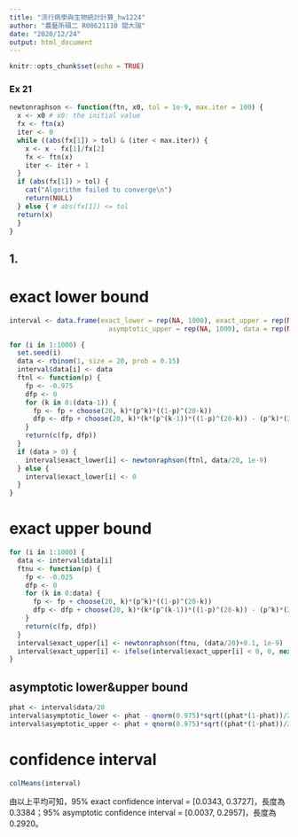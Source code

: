 ---
title: "流行病學與生物統計計算_hw1224"
author: "農藝所碩二 R08621110 閻大瑞"
date: "2020/12/24"
output: html_document
---

```{r setup, include=FALSE}
knitr::opts_chunk$set(echo = TRUE)
```

### Ex 21

```{r}
newtonraphson <- function(ftn, x0, tol = 1e-9, max.iter = 100) {
  x <- x0 # x0: the initial value
  fx <- ftn(x)
  iter <- 0
  while ((abs(fx[1]) > tol) & (iter < max.iter)) {
    x <- x - fx[1]/fx[2]
    fx <- ftn(x)
    iter <- iter + 1
  }
  if (abs(fx[1]) > tol) {
    cat("Algorithm failed to converge\n")
    return(NULL)
  } else { # abs(fx[1]) <= tol
  return(x)
  }
}
```

## 1.
# exact lower bound
```{r}
interval <- data.frame(exact_lower = rep(NA, 1000), exact_upper = rep(NA, 1000), asymptotic_lower = rep(NA, 1000), 
                         asymptotic_upper = rep(NA, 1000), data = rep(NA, 1000))

for (i in 1:1000) {
  set.seed(i)
  data <- rbinom(1, size = 20, prob = 0.15)
  interval$data[i] <- data
  ftnl <- function(p) {
    fp <- -0.975
    dfp <- 0
    for (k in 0:(data-1)) {
      fp <- fp + choose(20, k)*(p^k)*((1-p)^(20-k))
      dfp <- dfp + choose(20, k)*(k*(p^(k-1))*((1-p)^(20-k)) - (p^k)*(20-k)*((1-p)^(19-k)))
    }
    return(c(fp, dfp))
  }
  if (data > 0) {
    interval$exact_lower[i] <- newtonraphson(ftnl, data/20, 1e-9)
  } else {
    interval$exact_lower[i] <- 0
  }
}
```

# exact upper bound
```{r}
for (i in 1:1000) {
  data <- interval$data[i]
  ftnu <- function(p) {
    fp <- -0.025
    dfp <- 0
    for (k in 0:data) {
      fp <- fp + choose(20, k)*(p^k)*((1-p)^(20-k))
      dfp <- dfp + choose(20, k)*(k*(p^(k-1))*((1-p)^(20-k)) - (p^k)*(20-k)*((1-p)^(19-k)))
    }
    return(c(fp, dfp))
  }
  interval$exact_upper[i] <- newtonraphson(ftnu, (data/20)+0.1, 1e-9)
  interval$exact_upper[i] <- ifelse(interval$exact_upper[i] < 0, 0, next)
}
```

## asymptotic lower&upper bound
```{r}
phat <- interval$data/20
interval$asymptotic_lower <- phat - qnorm(0.975)*sqrt((phat*(1-phat))/20)
interval$asymptotic_upper <- phat + qnorm(0.975)*sqrt((phat*(1-phat))/20)
```

# confidence interval
```{r}
colMeans(interval)
```
由以上平均可知，95% exact confidence interval = [0.0343, 0.3727]，長度為0.3384；95% asymptotic confidence interval = [0.0037, 0.2957]，長度為0.2920。

